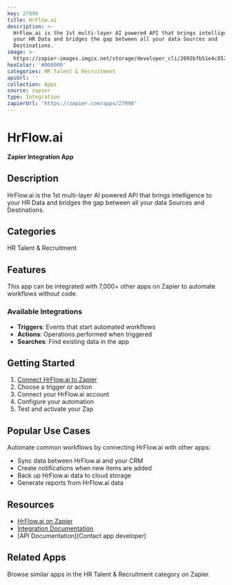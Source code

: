 ```yaml
---
key: 27098
title: HrFlow.ai
description: >-
  HrFlow.ai is the 1st multi-layer AI powered API that brings intelligence to
  your HR Data and bridges the gap between all your data Sources and
  Destinations.
image: >-
  https://zapier-images.imgix.net/storage/developer_cli/2092bfb51e4c852ad7539d54bf2b10f1.png?auto=format%2Ccompress&ixlib=python-3.0.0&q=50
hexColor: '#000000'
categories: HR Talent & Recruitment
apiUrl: ''
collection: Apps
source: zapier
type: Integration
zapierUrl: 'https://zapier.com/apps/27098'
---
```

# HrFlow.ai

**Zapier Integration App**

## Description

HrFlow.ai is the 1st multi-layer AI powered API that brings intelligence to your HR Data and bridges the gap between all your data Sources and Destinations.

## Categories

HR Talent & Recruitment

## Features

This app can be integrated with 7,000+ other apps on Zapier to automate workflows without code.

### Available Integrations

- **Triggers**: Events that start automated workflows
- **Actions**: Operations performed when triggered
- **Searches**: Find existing data in the app

## Getting Started

1. [Connect HrFlow.ai to Zapier](https://zapier.com/apps/27098)
2. Choose a trigger or action
3. Connect your HrFlow.ai account
4. Configure your automation
5. Test and activate your Zap

## Popular Use Cases

Automate common workflows by connecting HrFlow.ai with other apps:

- Sync data between HrFlow.ai and your CRM
- Create notifications when new items are added
- Back up HrFlow.ai data to cloud storage
- Generate reports from HrFlow.ai data

## Resources

- [HrFlow.ai on Zapier](https://zapier.com/apps/27098)
- [Integration Documentation](https://zapier.com/apps/27098/integrations)
- [API Documentation](Contact app developer)

## Related Apps

Browse similar apps in the HR Talent & Recruitment category on Zapier.
